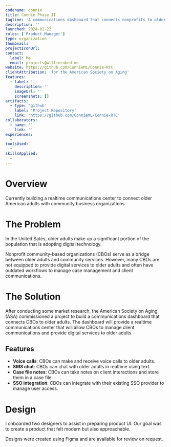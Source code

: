 ```yaml
---
codename: connie
title: Connie Phase II
tagline: 'A communications dashboard that connects nonprofits to older adults.'
description: ''
launched: 2024-02-22
roles: ['Product Manager']
type: organization
thumbnail:
projectIconUrl:
contact:
  label: Me
  email: projects@williecubed.me
website: https://github.com/ConnieML/Connie-RTC
clientAttribution: 'for the American Society on Aging'
features:
  - label: ''
    description: ''
    imageUrl: ''
    screenshots: []
artifacts:
  - type: 'github'
    label: 'Project Repository'
    link: 'https://github.com/ConnieML/Connie-RTC'
collaborators:
  - name: ''
    link: ''
experiences:
  -
toolsUsed:
  -
skillsApplied:
  -
---
```


# Overview

Currently building a realtime communications center to connect older American
adults with community business organizations.

# The Problem

In the United Sates, older adults make up a significant portion of the
population that is adopting digital technology.

Nonprofit community-based organizations (CBOs) serve as a bridge between older
adults and community services. However, many CBOs are not equipped to provide
digital services to older adults and often have outdated workflows to manage
case management and client communications.

# The Solution

After conducting some market research, the American Society on Aging (ASA)
commissioned a project to build a communications dashboard that connects CBOs
to older adults. The dashboard will provide a realtime communications center
that will allow CBOs to manage client communications and provide digital
services to older adults.

## Features

- **Voice calls**: CBOs can make and receive voice calls to older adults.
- **SMS chat**: CBOs can chat with older adults in realtime using text.
- **Case file notes**: CBOs can take notes on client interactions and store them in a case file.
- **SSO integration**: CBOs can integrate with their existing SSO provider to manage user access.

# Design

I onboarded two designers to assist in preparing product UI. Our goal was to
create a product that felt modern but also approachable.

Designs were created using Figma and are available for review on request.
